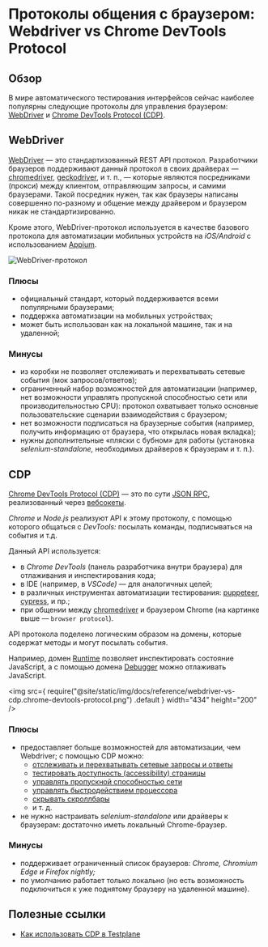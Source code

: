 # Протоколы общения с браузером: Webdriver vs Chrome DevTools Protocol

## Обзор

В мире автоматического тестирования интерфейсов сейчас наиболее популярны следующие протоколы для управления браузером: [WebDriver][webdriver] и [Chrome DevTools Protocol (CDP)][cdp].

## WebDriver

[WebDriver][webdriver] &mdash; это стандартизованный REST API протокол. Разработчики браузеров поддерживают данный протокол в своих драйверах &mdash; [chromedriver][chromedriver], [geckodriver][geckodriver], и т. п., &mdash; которые являются посредниками (прокси) между клиентом, отправляющим запросы, и самими браузерами. Такой посредник нужен, так как браузеры написаны совершенно по-разному и общение между драйвером и браузером никак не стандартизированно.

Кроме этого, WebDriver-протокол используется в качестве базового протокола для автоматизации мобильных устройств на _iOS/Android_ с использованием [Appium][appium].

![WebDriver-протокол](/img/docs/reference/webdriver-vs-cdp.webdriver-protocol.png)

### Плюсы

-   официальный стандарт, который поддерживается всеми популярными браузерами;
-   поддержка автоматизации на мобильных устройствах;
-   может быть использован как на локальной машине, так и на удаленной;

### Минусы

-   из коробки не позволяет отслеживать и перехватывать сетевые события (мок запросов/ответов);
-   ограниченный набор возможностей для автоматизации (например, нет возможности управлять пропускной способностью сети или производительностью CPU): протокол охватывает только основные пользовательские сценарии взаимодействия с браузером;
-   нет возможности подписаться на браузерные события (например, получить информацию от браузера, что открылась новая вкладка);
-   нужны дополнительные «пляски с бубном» для работы (установка _selenium-standalone,_ необходимых драйверов к браузерам и т. п.).

## CDP

[Chrome DevTools Protocol (CDP)][cdp] &mdash; это по сути [JSON RPC][json-rpc], реализованный через [вебсокеты][websockets].

_Chrome_ и _Node.js_ реализуют API к этому протоколу, с помощью которого общаться с _DevTools:_ посылать команды, подписываться на события и т.д.

Данный API используется:

-   в _Chrome DevTools_ (панель разработчика внутри браузера) для отлаживания и инспектирования кода;
-   в IDE (например, в _VSCode)_ &mdash; для аналогичных целей;
-   в различных инструментах автоматизации тестирования: [puppeteer][puppeteer], [cypress][cypress], и пр.;
-   при общении между [chromedriver][chromedriver] и браузером Chrome (на картинке выше &mdash; `browser protocol`).

API протокола поделено логическим образом на домены, которые содержат методы и могут посылать события.

Например, домен [Runtime][cdp-runtime] позволяет инспектировать состояние JavaScript, а с помощью домена [Debugger][debugger] можно отлаживать JavaScript.

<img
    src={
        require("@site/static/img/docs/reference/webdriver-vs-cdp.chrome-devtools-protocol.png")
            .default
    }
    width="434"
    height="200"
/>

### Плюсы

-   предоставляет больше возможностей для автоматизации, чем Webdriver; с помощью CDP можно:
    -   [отслеживать и перехватывать сетевые запросы и ответы][how-to-intercept-requests-and-responses]
    -   [тестировать доступность (accessibility) страницы][how-to-check-accessibility]
    -   [управлять пропускной способностью сети][how-to-manage-network-bandwidth]
    -   [управлять быстродействием процессора][how-to-manage-cpu-performance]
    -   [скрывать скроллбары][how-to-hide-scrollbars-by-cdp]
    -   и т. д.
-   не нужно настраивать _selenium-standalone_ или драйверы к браузерам: достаточно иметь локальный Chrome-браузер.

### Минусы

-   поддерживает ограниченный список браузеров: _Chrome, Chromium Edge и Firefox nightly;_
-   по умолчанию работает только локально (но есть возможность подключиться к уже поднятому браузеру на удаленной машине).

## Полезные ссылки

-   [Как использовать CDP в Testplane][how-to-use-cdp]

[webdriver]: https://www.w3.org/TR/webdriver/
[cdp]: https://chromedevtools.github.io/devtools-protocol/
[chromedriver]: https://chromedriver.chromium.org/
[geckodriver]: https://github.com/mozilla/geckodriver
[appium]: https://appium.io/
[json-rpc]: https://ru.wikipedia.org/wiki/JSON-RPC
[websockets]: https://learn.javascript.ru/websocket
[puppeteer]: https://pptr.dev/
[cypress]: https://cypress.io
[cdp-runtime]: https://chromedevtools.github.io/devtools-protocol/tot/Runtime/
[debugger]: https://chromedevtools.github.io/devtools-protocol/tot/Debugger/
[how-to-intercept-requests-and-responses]: ../guides/how-to-intercept-requests-and-responses
[how-to-check-accessibility]: ../guides/how-to-check-accessibility
[how-to-manage-network-bandwidth]: ../guides/how-to-manage-network-bandwidth
[how-to-manage-cpu-performance]: ../guides/how-to-manage-cpu-performance
[how-to-hide-scrollbars-by-cdp]: ../guides/how-to-hide-scrollbars-by-cdp
[how-to-use-cdp]: ../guides/how-to-use-cdp
